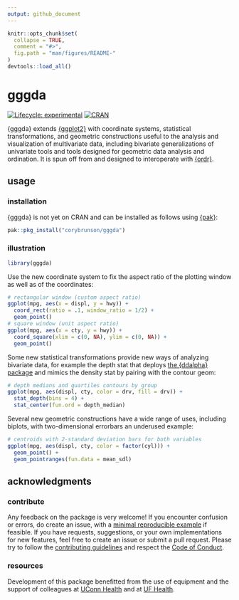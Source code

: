 ```yaml
---
output: github_document
---
```


<!-- edit README.rmd -->

```r
knitr::opts_chunk$set(
  collapse = TRUE,
  comment = "#>",
  fig.path = "man/figures/README-"
)
devtools::load_all()
```

# gggda

<!-- badges: start -->
[![Lifecycle: experimental](https://img.shields.io/badge/lifecycle-experimental-orange.svg)](https://lifecycle.r-lib.org/articles/stages.html#experimental)
[![CRAN](http://www.r-pkg.org/badges/version/gggda)](https://cran.r-project.org/package=gggda)
<!-- badges: end -->

{gggda} extends [{ggplot2}](https://github.com/tidyverse/ggplot2) with coordinate systems, statistical transformations, and geometric constructions useful to the analysis and visualization of multivariate data, including bivariate generalizations of univariate tools and tools designed for geometric data analysis and ordination. It is spun off from and designed to interoperate with [{ordr}](https://github.com/corybrunson/ordr).

## usage

### installation

{gggda} is not yet on CRAN and can be installed as follows using [{pak}](https://github.com/r-lib/pak):

```r
pak::pkg_install("corybrunson/gggda")
```

### illustration

```r
library(gggda)
```

Use the new coordinate system to fix the aspect ratio of the plotting window as well as of the coordinates:

```r
# rectangular window (custom aspect ratio)
ggplot(mpg, aes(x = displ, y = hwy)) +
  coord_rect(ratio = .1, window_ratio = 1/2) +
  geom_point()
# square window (unit aspect ratio)
ggplot(mpg, aes(x = cty, y = hwy)) +
  coord_square(xlim = c(0, NA), ylim = c(0, NA)) +
  geom_point()
```

Some new statistical transformations provide new ways of analyzing bivariate data, for example the depth stat that deploys [the {ddalpha} package](https://cran.r-project.org/package=ddalpha) and mimics the density stat by pairing with the contour geom:

```r
# depth medians and quartiles contours by group
ggplot(mpg, aes(displ, cty, color = drv, fill = drv)) +
  stat_depth(bins = 4) +
  stat_center(fun.ord = depth_median)
```

Several new geometric constructions have a wide range of uses, including biplots, with two-dimensional errorbars an underused example:

```r
# centroids with 2-standard deviation bars for both variables
ggplot(mpg, aes(displ, cty, color = factor(cyl))) +
  geom_point() +
  geom_pointranges(fun.data = mean_sdl)
```

## acknowledgments

### contribute

Any feedback on the package is very welcome! If you encounter confusion or errors, do create an issue, with a [minimal reproducible example](https://stackoverflow.com/help/minimal-reproducible-example) if feasible. If you have requests, suggestions, or your own implementations for new features, feel free to create an issue or submit a pull request.
Please try to follow the
[contributing guidelines](https://github.com/corybrunson/gggda/blob/main/CONTRIBUTING.md) and respect the [Code of
Conduct](https://github.com/corybrunson/gggda/blob/main/CODE_OF_CONDUCT.md).

### resources

Development of this package benefitted from the use of equipment and the
support of colleagues at [UConn Health](https://health.uconn.edu/) and
at [UF Health](https://ufhealth.org/).
